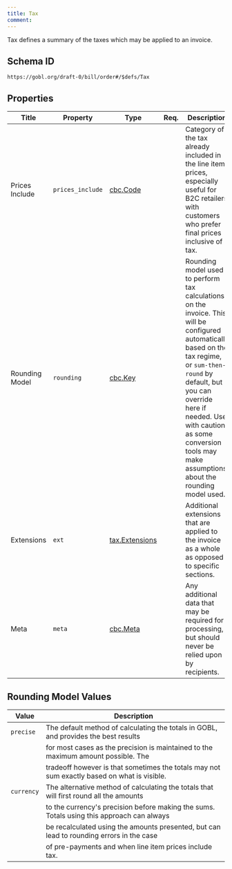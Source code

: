 ```yaml
---
title: Tax
comment: 
---
```


Tax defines a summary of the taxes which may be applied to an invoice.

## Schema ID

`https://gobl.org/draft-0/bill/order#/$defs/Tax`

## Properties

| Title          | Property         | Type                                      | Req. | Description                                                                                                                                                                                                                                                                                        |
|----------------|------------------|-------------------------------------------|------|----------------------------------------------------------------------------------------------------------------------------------------------------------------------------------------------------------------------------------------------------------------------------------------------------|
| Prices Include | `prices_include` | [cbc.Code](/draft-0/cbc/code)             |      | Category of the tax already included in the line item prices, especially useful for B2C retailers with customers who prefer final prices inclusive of tax.                                                                                                                                         |
| Rounding Model | `rounding`       | [cbc.Key](/draft-0/cbc/key)               |      | Rounding model used to perform tax calculations on the invoice. This will be configured automatically based on the tax regime, or `sum-then-round` by default, but you can override here if needed. Use with caution, as some conversion tools may make assumptions about the rounding model used. |
| Extensions     | `ext`            | [tax.Extensions](/draft-0/tax/extensions) |      | Additional extensions that are applied to the invoice as a whole as opposed to specific sections.                                                                                                                                                                                                  |
| Meta           | `meta`           | [cbc.Meta](/draft-0/cbc/meta)             |      | Any additional data that may be required for processing, but should never be relied upon by recipients.                                                                                                                                                                                            |

## Rounding Model Values

| Value      | Description                                                                                 |
|------------|---------------------------------------------------------------------------------------------|
| `precise`  | The default method of calculating the totals in GOBL, and provides the best results         |
|            | for most cases as the precision is maintained to the maximum amount possible. The           |
|            | tradeoff however is that sometimes the totals may not sum exactly based on what is visible. |
| `currency` | The alternative method of calculating the totals that will first round all the amounts      |
|            | to the currency's precision before making the sums. Totals using this approach can always   |
|            | be recalculated using the amounts presented, but can lead to rounding errors in the case    |
|            | of pre-payments and when line item prices include tax.                                      |

